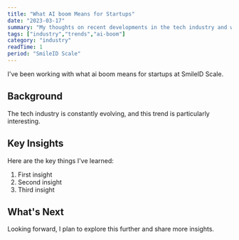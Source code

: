 ```yaml
---
title: "What AI boom Means for Startups"
date: "2023-03-17"
summary: "My thoughts on recent developments in the tech industry and what they mean for developers."
tags: ["industry","trends","ai-boom"]
category: "industry"
readTime: 1
period: "SmileID Scale"
---
```


I've been working with what ai boom means for startups at SmileID Scale.

## Background

The tech industry is constantly evolving, and this trend is particularly interesting.

## Key Insights

Here are the key things I've learned:

1. First insight
2. Second insight
3. Third insight

## What's Next

Looking forward, I plan to explore this further and share more insights.

